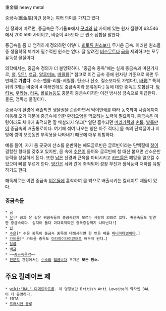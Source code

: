 重金屬
heavy metal

중금속(重金屬)이란 용어는 여러 의미를 가지고 있다.

한 정의에 따르면, 중금속은 주기율표에서 [[구리]]와 [[납]] 사이에 있는 원자 질량이 63.546 에서 200.590 사이이고, 비중이 4.5보다 큰 원소 집합을 말한다.

중금속을 좀 더 엄격하게 정의하면 이렇다. [[희토류 원소]]보다 무거운 금속. 이러한 원소들 중 생물학적 체계에 필수적인 원소는 없다. 잘 알려진 [[비스무트]]나 [[금]]을 제외하고는 모두 유독성 물질이다.

의학에서는, 중금속 정의가 더 불명확하다. "중금속 중독"에는 실제 중금속과 마찬가지로, [[철]], [[망간]], [[백금]], [[알루미늄]], [[베릴륨]][* 참고로 이건 금속 중에 원자량 기준으로 하면 두 번째로 '''가볍다'''. 수소-헬륨-리튬-베릴륨. 탄소나 산소, 질소보다도 가볍다!], [[바륨]][* 특히 뒤의 3개는 비중이 4 아래인데도 중금속이라 분류된다.] 등에 대한 중독도 포함된다. [[악티늄]], [[우라늄]], [[라듐]], [[폴로늄]]등도 충분히 중금속이지만 이건 방사성 금속으로 취급한다. 물론, 맹독성 물질이다.

중금속이 환경에 배출되면 생물권을 순환하면서 먹이연쇄를 따라 농축되며 사람에까지 이동해 오기 때문에 중금속에 의한 환경오염을 막으려는 노력이 필요하다. 중금속은 미량이라도 체내에 축적되면 잘 배설되지 않고[* 일단 흡수되면 [[머리카락]]과 [[손톱]], [[발톱]]만이 중금속의 배출통로이다. 여기에 섞여 나오는 양은 아주 적다.] 몸 속의 단백질이나 지방에 쌓여 오랫동안 부작용을 나타내기 때문에 매우 위험하다.

예를 들어, 자기 몸 곳곳에 산소를 운반하는 헤모글로빈은 글로빈이라는 단백질에 [[철]]이 결합한 형태를 갖추고 있지만, 몸 속에 [[수은]]이 들어와 글로빈에 철 대신 붙으면 산소운반능력을 상실하게 된다. 또한 [[납]]은 신경과 근육을 마비시키고 [[카드뮴]]은 폐암을 일으킬 수 있으며 뼈를 무르게 한다. [[망간]]은 뇌와 간에 축적되어 성장 부진과 생식능력 저하를 유발하기도 한다.

해독제로는 이런 중금속 [[이온]]들에 흡착하여 몸 밖으로 배출시키는 킬레이트 제들이 있다.

=== 중금속들 ===
 * [[금]]
 * [[은]][* 금과 은 같은 귀금속들이 중금속인지 모르는 사람이 의외로 많다. 귀금속들도 엄연한 중금속이다. 심지어 둘다 과다축적되면 중독증상까지 나타난다!]
 * [[납]]
 * [[수은]][* 수은 중독이 중금속 중독에 대해서라면 한 번은 배울 [[미나마타병]]이다.]
 * [[카드뮴]][* 카드뮴 중독도 [[이타이이타이병]]으로 배우게 된다.]
 * [[탈륨]]
 * [[백금]]
 * ~~[[중금속음악]]~~
 * [[천문학]] 관점에서는 [[수소]]와 [[헬륨]]보다 무거운 '''모든 원소'''.

== 주요 킬레이트 제 ==
 * [[wiki:"BAL" 디메르카프롤]]. 이 명칭보단 British Anti Lewsite의 약자인 BAL이 더 유명하다.
 * EDTA
 * [[프러시안 블루]]
